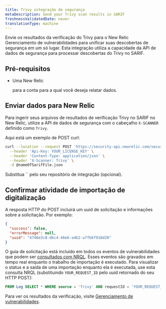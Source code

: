 ```yaml
---
title: Trivy integração de segurança
metaDescription: Send your Trivy scan results in SARIF
freshnessValidatedDate: never
translationType: machine
---
```


Envie os resultados da verificação do Trivy para o New Relic Gerenciamento de vulnerabilidades para unificar suas descobertas de segurança em um só lugar. Esta integração utiliza a capacidade da API de dados de segurança para processar descobertas do Trivy no SARIF.

## Pré-requisitos

* Uma New Relic

  <InlinePopover type="licenseKey"/>

  para a conta para a qual você deseja relatar dados.

## Enviar dados para New Relic

Para ingerir seus arquivos de resultados de verificação Trivy no SARIF no New Relic, utilize a API de dados de segurança com o cabeçalho `X-SCANNER` definido como `Trivy`.

Aqui está um exemplo de POST curl:

```bash
curl --location --request POST 'https://security-api.newrelic.com/security/v1?repository=<https://github.com/MY_GITHUB_USER/MY_TRIVY_REPO>' \
  --header 'Api-Key: YOUR_LICENSE_KEY' \
  --header 'Content-Type: application/json' \
  --header 'X-Scanner: Trivy' \
  -d @nameOfSarifFile.json
```

<Callout variant="tip">
  Substitua `<RepositoryUrl>` pelo seu repositório de integração (opcional).
</Callout>

## Confirmar atividade de importação de digitalização

A resposta HTTP do POST incluirá um uuid de solicitação e informações sobre a solicitação. Por exemplo:

```json
{
  "success": false,
  "errorMessage": null,
  "uuid": "4740e3c8-dbc4-46e6-a4b2-a7fb6f918d20"
}
```

O guia de solicitação está incluído em todos os eventos de vulnerabilidades que podem ser [consultados com NRQL](/docs/query-your-data/nrql-new-relic-query-language/get-started/introduction-nrql-new-relics-query-language/). Esses eventos são gravados em tempo real enquanto o trabalho de importação é executado. Para visualizar o status e a saída de uma importação enquanto ela é executada, use esta consulta NRQL (substituindo `YOUR_REQUEST_ID` pelo uuid retornado do seu HTTP POST):

```sql
FROM Log SELECT * WHERE source = 'Trivy' AND requestId = 'YOUR_REQUEST_ID'
```

Para ver os resultados da verificação, visite [Gerenciamento de vulnerabilidades](/docs/vulnerability-management/overview/).